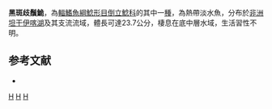 {{Speciesbox 
| taxon = Synodontis melanostictus
| authority = [[Boulenger|Boulenger]], 1906
| status = NE
| status_system= IUCN3.1
}}

'''黑斑歧鬚鮠'''，為[[輻鰭魚綱|輻鰭魚綱]][[鯰形目|鯰形目]][[倒立鯰科|倒立鯰科]]的其中一[[種|種]]，為熱帶淡水魚，分布於[[非洲|非洲]][[坦干伊喀湖|坦干伊喀湖]]及其支流流域，體長可達23.7公分，棲息在底中層水域，生活習性不明。

==参考文献==
*{{FishBase_species|genus=Synodontis|species=melanostictus|year=2015|month=5}}

{{Taxonbar}}

[[Category:1906年描述的鱼类|H]]
[[Category:歧鬚鮠屬|H]]
[[Category:1906年描述的魚類|H]]